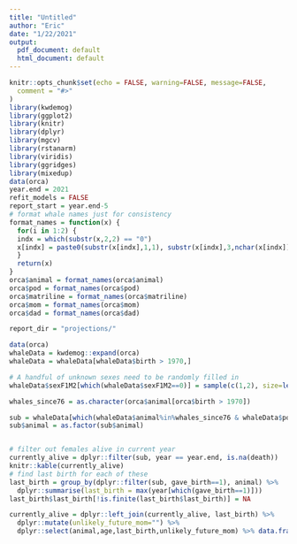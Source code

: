 ```yaml
---
title: "Untitled"
author: "Eric"
date: "1/22/2021"
output:
  pdf_document: default
  html_document: default
---
```


```r
knitr::opts_chunk$set(echo = FALSE, warning=FALSE, message=FALSE,
  comment = "#>"
)
library(kwdemog)
library(ggplot2)
library(knitr)
library(dplyr)
library(mgcv)
library(rstanarm)
library(viridis)
library(ggridges)
library(mixedup)
data(orca)
year.end = 2021
refit_models = FALSE
report_start = year.end-5
# format whale names just for consistency
format_names = function(x) {
  for(i in 1:2) {
  indx = which(substr(x,2,2) == "0")
  x[indx] = paste0(substr(x[indx],1,1), substr(x[indx],3,nchar(x[indx])))
  }
  return(x)
}
orca$animal = format_names(orca$animal)
orca$pod = format_names(orca$pod)
orca$matriline = format_names(orca$matriline)
orca$mom = format_names(orca$mom)
orca$dad = format_names(orca$dad)

report_dir = "projections/"
```


```r
data(orca)
whaleData = kwdemog::expand(orca)
whaleData = whaleData[whaleData$birth > 1970,]

# A handful of unknown sexes need to be randomly filled in
whaleData$sexF1M2[which(whaleData$sexF1M2==0)] = sample(c(1,2), size=length(which(whaleData$sexF1M2==0)), replace=T)

whales_since76 = as.character(orca$animal[orca$birth > 1970])

sub = whaleData[which(whaleData$animal%in%whales_since76 & whaleData$population=="SRKW" & !is.na(whaleData$gave_birth) & whaleData$sexF1M2=="1" & whaleData$age>=10 & whaleData$age< 43), ]
sub$animal = as.factor(sub$animal)


# filter out females alive in current year
currently_alive = dplyr::filter(sub, year == year.end, is.na(death))
knitr::kable(currently_alive)
# find last birth for each of these
last_birth = group_by(dplyr::filter(sub, gave_birth==1), animal) %>% 
  dplyr::summarise(last_birth = max(year[which(gave_birth==1)]))
last_birth$last_birth[!is.finite(last_birth$last_birth)] = NA

currently_alive = dplyr::left_join(currently_alive, last_birth) %>% 
  dplyr::mutate(unlikely_future_mom="") %>%
  dplyr::select(animal,age,last_birth,unlikely_future_mom) %>% data.frame()


```
